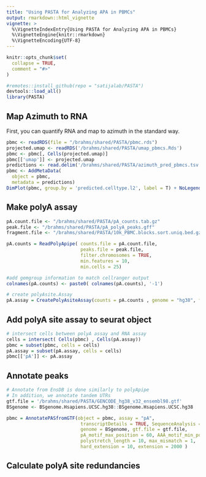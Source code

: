 ```yaml
---
title: "Using PASTA for Analyzing APA in PBMCs"
output: rmarkdown::html_vignette
vignette: >
  %\VignetteIndexEntry{Using PASTA for Analyzing APA in PBMCs}
  %\VignetteEngine{knitr::rmarkdown}
  %\VignetteEncoding{UTF-8}
---
```


```r
knitr::opts_chunk$set(
  collapse = TRUE,
  comment = "#>"
)
```

```r
#remotes::install_github(repo = "satijalab/PASTA")
devtools::load_all()
library(PASTA)
```

## Map Azimuth to RNA
First, you can quantify RNA and map to azimuth in the standard way. 
```r
pbmc <- readRDS(file = "/brahms/shared/PASTA/pbmc.rds")
projected.umap <- readRDS('/brahms/shared/PASTA/umap_pbmcs.Rds')
pbmc <- pbmc[, Cells(projected.umap)]
pbmc[['umap']] <- projected.umap
predictions <- read.delim('/brahms/shared/PASTA/azimuth_pred_pbmcs.tsv', row.names = 1)
pbmc <- AddMetaData(
  object = pbmc,
  metadata = predictions)
DimPlot(pbmc, group.by = 'predicted.celltype.l2', label = T) + NoLegend()
```

## Make polyA assay

```r
pA.count.file <- "/brahms/shared/PASTA/pA_counts.tab.gz"
peak.file <- "/brahms/shared/PASTA/pA_polyA_peaks.gff"
fragment.file <- "/brahms/shared/PASTA/10k_PBMC.blocks.sort.uniq.bed.gz"

pA.counts = ReadPolyApipe( counts.file = pA.count.file, 
                           peaks.file = peak.file, 
                           filter.chromosomes = TRUE,
                           min.features = 10, 
                           min.cells = 25)

#add gemgroup information to match cellranger output
colnames(pA.counts) <- paste0( colnames(pA.counts), '-1')

# create polyAsite.Assay
pA.assay = CreatePolyAsiteAssay(counts = pA.counts , genome = "hg38", fragments = fragment.file, validate.fragments = FALSE)
```

## Add polyA site assay to seurat object
```r
# intersect cells between polyA assay and RNA assay 
cells = intersect( Cells(pbmc) , Cells(pA.assay))
pbmc = subset(pbmc, cells = cells)
pA.assay = subset(pA.assay, cells = cells)
pbmc[['pA']] <- pA.assay
```

## Annotate peaks 
```r
# Annotate from EnsDB is done similarly to polyApipe
# In addition, we annotate tandem UTRs
gtf.file = '/brahms/shared/PASTA/GENCODE_hg38_v32_ensembl98.gtf'
BSgenome <- BSgenome.Hsapiens.UCSC.hg38::BSgenome.Hsapiens.UCSC.hg38

pbmc = AnnotatePASfromGTF(object = pbmc, assay = "pA", 
                           transcriptDetails = TRUE, SequenceAnalysis = FALSE, PAS_Types = FALSE,
                           genome = BSgenome, gtf.file = gtf.file,
                           pA_motif_max_position = 60, AAA_motif_min_position = 10,
                           polystretch_length = 10, max_mismatch = 1, 
                           hard_extension = 10, extension = 2000 )
```

## Calculate polyA site redundancies

